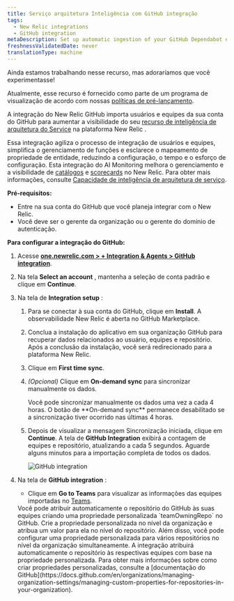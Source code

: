 ```yaml
---
title: Serviço arquitetura Inteligência com GitHub integração
tags:
  - New Relic integrations
  - GitHub integration
metaDescription: Set up automatic ingestion of your GitHub Dependabot events by using webhook for ongoing ingestion.
freshnessValidatedDate: never
translationType: machine
---
```


<Callout title="VISUALIZAR">
  Ainda estamos trabalhando nesse recurso, mas adoraríamos que você experimentasse!

  Atualmente, esse recurso é fornecido como parte de um programa de visualização de acordo com nossas [políticas de pré-lançamento](/docs/licenses/license-information/referenced-policies/new-relic-pre-release-policy).
</Callout>

A integração do New Relic GitHub importa usuários e equipes da sua conta do GitHub para aumentar a visibilidade do seu [recurso de inteligência de arquitetura do Service](/docs/service-architecture-intelligence/getting-started) na plataforma New Relic .

Essa integração agiliza o processo de integração de usuários e equipes, simplifica o gerenciamento de funções e esclarece o mapeamento de propriedade de entidade, reduzindo a configuração, o tempo e o esforço de configuração. Esta integração do AI Monitoring melhora o gerenciamento e a visibilidade de [catálogos](/docs/service-architecture-intelligence/catalogs/catalogs) e [scorecards](/docs/service-architecture-intelligence/scorecards/getting-started) no New Relic. Para obter mais informações, consulte [Capacidade de inteligência de arquitetura de serviço](/docs/service-architecture-intelligence/getting-started).

**Pré-requisitos:**

* Entre na sua conta do GitHub que você planeja integrar com o New Relic.
* Você deve ser o gerente da organização ou o gerente do domínio de autenticação.

**Para configurar a integração do GitHub:**

1. Acesse **[one.newrelic.com &gt; + Integration &amp; Agents &gt; GitHub integration](https://one.newrelic.com/marketplace/install-data-source?state=9306060d-b674-b245-083e-ff8d42765e0d)**.

2. Na tela **Select an account** , mantenha a seleção de conta padrão e clique em **Continue**.

3. Na tela de **Integration setup** :

   1. Para se conectar à sua conta do GitHub, clique em **Install**. A observabilidade New Relic é aberta no GitHub Marketplace.

   2. Conclua a instalação do aplicativo em sua organização GitHub para recuperar dados relacionados ao usuário, equipes e repositório. Após a conclusão da instalação, você será redirecionado para a plataforma New Relic.

   3. Clique em **First time sync**.

   4. *(Opcional)* Clique em **On-demand sync** para sincronizar manualmente os dados.

      <Callout variant="tip" title="dica">
        Você pode sincronizar manualmente os dados uma vez a cada 4 horas. O botão de **On-demand sync** permanece desabilitado se a sincronização tiver ocorrido nas últimas 4 horas.
      </Callout>

   5. Depois de visualizar a mensagem Sincronização iniciada, clique em **Continue**. A tela de **GitHub Integration** exibirá a contagem de equipes e repositório, atualizando a cada 5 segundos. Aguarde alguns minutos para a importação completa de todos os dados.

      <img title="GitHub integration" alt="GitHub integration" src="/images/github-integration-progress.webp" />

4. Na tela de **GitHub integration** :

   * Clique em **Go to Teams** para visualizar as informações das equipes importadas no [Teams](/docs/service-architecture-intelligence/teams/teams).

   <Callout variant="tip" title="dica">
     Você pode atribuir automaticamente o repositório do GitHub às suas equipes criando uma propriedade personalizada `teamOwningRepo` no GitHub. Crie a propriedade personalizada no nível da organização e atribua um valor para ela no nível do repositório. Além disso, você pode configurar uma propriedade personalizada para vários repositórios no nível da organização simultaneamente. A integração atribuirá automaticamente o repositório às respectivas equipes com base na propriedade personalizada. Para obter mais informações sobre como criar propriedades personalizadas, consulte a [documentação do GitHub](https://docs.github.com/en/organizations/managing-organization-settings/managing-custom-properties-for-repositories-in-your-organization).
   </Callout>